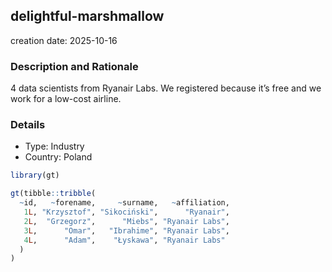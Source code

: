 
## delightful-marshmallow
creation date: 2025-10-16


### Description and Rationale

4 data scientists from Ryanair Labs. We registered because it's free and we work for a low-cost airline.

### Details

* Type: Industry
* Country: Poland

```r
library(gt)

gt(tibble::tribble(
  ~id,   ~forename,     ~surname,   ~affiliation,
   1L, "Krzysztof", "Sikociński",      "Ryanair",
   2L,  "Grzegorz",      "Miebs", "Ryanair Labs",
   3L,      "Omar",   "Ibrahime", "Ryanair Labs",
   4L,      "Adam",    "Łyskawa", "Ryanair Labs"
  )
)
```

